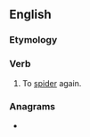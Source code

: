 ==English==

===Etymology===
{{prefix|re|spider|lang=en}}

===Verb===
{{en-verb}}

# {{lb|en|internet|transitive}} To [[spider]] again.

===Anagrams===
* {{anagrams|en|a=deeiprrs|presider|reprised|respired}}